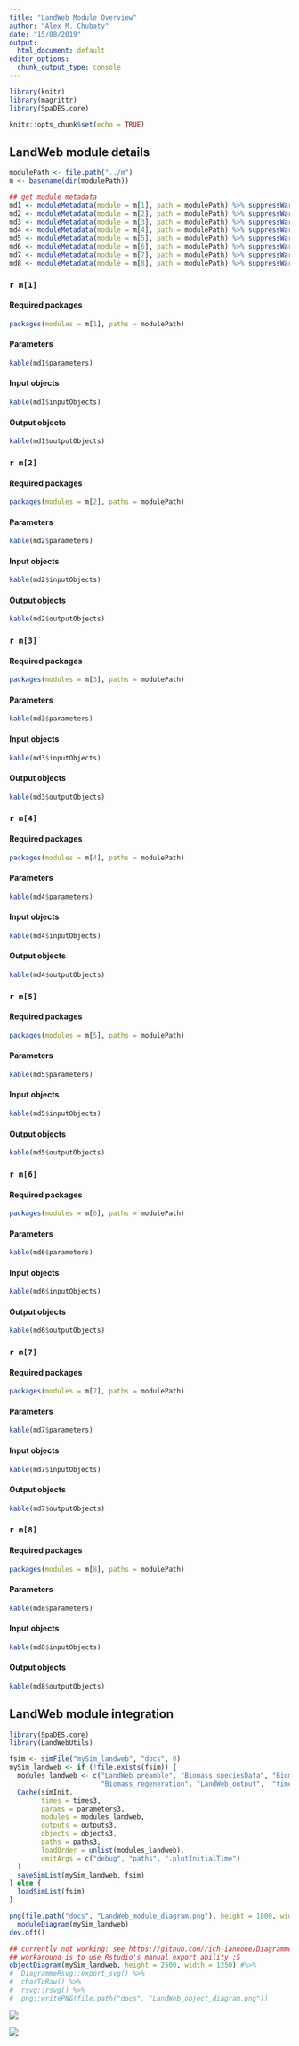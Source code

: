 ```yaml
---
title: "LandWeb Module Overview"
author: "Alex M. Chubaty"
date: "15/08/2019"
output:
  html_document: default
editor_options:
  chunk_output_type: console
---
```


```r
library(knitr)
library(magrittr)
library(SpaDES.core)

knitr::opts_chunk$set(echo = TRUE)
```

## LandWeb module details

```r
modulePath <- file.path("../m")
m <- basename(dir(modulePath))

## get module metadata
md1 <- moduleMetadata(module = m[1], path = modulePath) %>% suppressWarnings() ## Biomass_borealDataPrep
md2 <- moduleMetadata(module = m[2], path = modulePath) %>% suppressWarnings() ## Biomass_core
md3 <- moduleMetadata(module = m[3], path = modulePath) %>% suppressWarnings() ## Biomass_regeneration
md4 <- moduleMetadata(module = m[4], path = modulePath) %>% suppressWarnings() ## Biomass_speciesData
md5 <- moduleMetadata(module = m[5], path = modulePath) %>% suppressWarnings() ## LandMine
md6 <- moduleMetadata(module = m[6], path = modulePath) %>% suppressWarnings() ## LandWeb_output
md7 <- moduleMetadata(module = m[7], path = modulePath) %>% suppressWarnings() ## LandWeb_preamble
md8 <- moduleMetadata(module = m[8], path = modulePath) %>% suppressWarnings() ## timeSinceFire
```

### `r m[1]`

#### Required packages

```r
packages(modules = m[1], paths = modulePath)
```

#### Parameters

```r
kable(md1$parameters)
```

#### Input objects

```r
kable(md1$inputObjects)
```

#### Output objects

```r
kable(md1$outputObjects)
```

### `r m[2]`

#### Required packages

```r
packages(modules = m[2], paths = modulePath)
```

#### Parameters

```r
kable(md2$parameters)
```

#### Input objects

```r
kable(md2$inputObjects)
```

#### Output objects

```r
kable(md2$outputObjects)
```

### `r m[3]`

#### Required packages

```r
packages(modules = m[3], paths = modulePath)
```

#### Parameters

```r
kable(md3$parameters)
```

#### Input objects

```r
kable(md3$inputObjects)
```

#### Output objects

```r
kable(md3$outputObjects)
```

### `r m[4]`

#### Required packages

```r
packages(modules = m[4], paths = modulePath)
```

#### Parameters

```r
kable(md4$parameters)
```

#### Input objects

```r
kable(md4$inputObjects)
```

#### Output objects

```r
kable(md4$outputObjects)
```

### `r m[5]`

#### Required packages

```r
packages(modules = m[5], paths = modulePath)
```

#### Parameters

```r
kable(md5$parameters)
```

#### Input objects

```r
kable(md5$inputObjects)
```

#### Output objects

```r
kable(md5$outputObjects)
```

### `r m[6]`

#### Required packages

```r
packages(modules = m[6], paths = modulePath)
```

#### Parameters

```r
kable(md6$parameters)
```

#### Input objects

```r
kable(md6$inputObjects)
```

#### Output objects

```r
kable(md6$outputObjects)
```

### `r m[7]`

#### Required packages

```r
packages(modules = m[7], paths = modulePath)
```

#### Parameters

```r
kable(md7$parameters)
```

#### Input objects

```r
kable(md7$inputObjects)
```

#### Output objects

```r
kable(md7$outputObjects)
```

### `r m[8]`

#### Required packages

```r
packages(modules = m[8], paths = modulePath)
```

#### Parameters

```r
kable(md8$parameters)
```

#### Input objects

```r
kable(md8$inputObjects)
```

#### Output objects

```r
kable(md8$outputObjects)
```

## LandWeb module integration

```r
library(SpaDES.core)
library(LandWebUtils)

fsim <- simFile("mySim_landweb", "docs", 0)
mySim_landweb <- if (!file.exists(fsim)) {
  modules_landweb <- c("LandWeb_preamble", "Biomass_speciesData", "Biomass_core", "LandMine",
                       "Biomass_regeneration", "LandWeb_output",  "timeSinceFire")
  Cache(simInit,
        times = times3,
        params = parameters3,
        modules = modules_landweb,
        outputs = outputs3,
        objects = objects3,
        paths = paths3,
        loadOrder = unlist(modules_landweb),
        omitArgs = c("debug", "paths", ".plotInitialTime")
  )
  saveSimList(mySim_landweb, fsim)
} else {
  loadSimList(fsim)
}

png(file.path("docs", "LandWeb_module_diagram.png"), height = 1800, width = 3200)
  moduleDiagram(mySim_landweb)
dev.off()

## currently not working: see https://github.com/rich-iannone/DiagrammeR/issues/207
## workaround is to use Rstudio's manual export ability :S
objectDiagram(mySim_landweb, height = 2500, width = 1250) #%>%
#  DiagrammeRsvg::export_svg() %>%
#  charToRaw() %>%
#  rsvg::rsvg() %>%
#  png::writePNG(file.path("docs", "LandWeb_object_diagram.png"))
```

![](LandWeb_module_diagram.png)

![](LandWeb_object_diagram.png)
